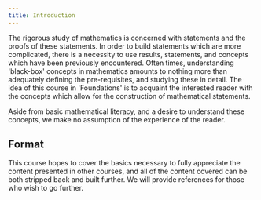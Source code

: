 ```yaml
---
title: Introduction
---
```



The rigorous study of mathematics is concerned with statements and the proofs of these statements. In order to build statements which are more complicated, there is a necessity to use results, statements, and concepts which have been previously encountered. Often times, understanding 'black-box' concepts in mathematics amounts to nothing more than adequately defining the pre-requisites, and studying these in detail. The idea of this course in 'Foundations' is to acquaint the interested reader with the concepts which allow for the construction of mathematical statements.

Aside from basic mathematical literacy, and a desire to understand these concepts, we make no assumption of the experience of the reader.

## Format

This course hopes to cover the basics necessary to fully appreciate the content presented in other courses, and all of the content covered can be both stripped back and built further. We will provide references for those who wish to go further.

